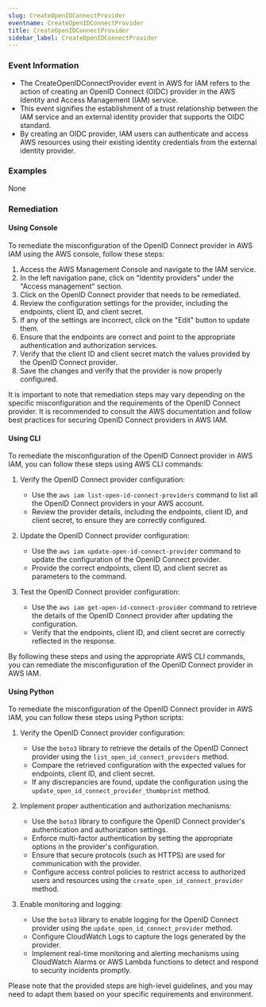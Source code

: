 ```yaml
--- 
slug: CreateOpenIDConnectProvider
eventname: CreateOpenIDConnectProvider
title: CreateOpenIDConnectProvider
sidebar_label: CreateOpenIDConnectProvider
---
```

                       
### Event Information

- The CreateOpenIDConnectProvider event in AWS for IAM refers to the action of creating an OpenID Connect (OIDC) provider in the AWS Identity and Access Management (IAM) service.
- This event signifies the establishment of a trust relationship between the IAM service and an external identity provider that supports the OIDC standard.
- By creating an OIDC provider, IAM users can authenticate and access AWS resources using their existing identity credentials from the external identity provider.


### Examples

None

### Remediation

#### Using Console

To remediate the misconfiguration of the OpenID Connect provider in AWS IAM using the AWS console, follow these steps:

1. Access the AWS Management Console and navigate to the IAM service.
2. In the left navigation pane, click on "Identity providers" under the "Access management" section.
3. Click on the OpenID Connect provider that needs to be remediated.
4. Review the configuration settings for the provider, including the endpoints, client ID, and client secret.
5. If any of the settings are incorrect, click on the "Edit" button to update them.
6. Ensure that the endpoints are correct and point to the appropriate authentication and authorization services.
7. Verify that the client ID and client secret match the values provided by the OpenID Connect provider.
8. Save the changes and verify that the provider is now properly configured.

It is important to note that remediation steps may vary depending on the specific misconfiguration and the requirements of the OpenID Connect provider. It is recommended to consult the AWS documentation and follow best practices for securing OpenID Connect providers in AWS IAM.

#### Using CLI

To remediate the misconfiguration of the OpenID Connect provider in AWS IAM, you can follow these steps using AWS CLI commands:

1. Verify the OpenID Connect provider configuration:
   - Use the `aws iam list-open-id-connect-providers` command to list all the OpenID Connect providers in your AWS account.
   - Review the provider details, including the endpoints, client ID, and client secret, to ensure they are correctly configured.

2. Update the OpenID Connect provider configuration:
   - Use the `aws iam update-open-id-connect-provider` command to update the configuration of the OpenID Connect provider.
   - Provide the correct endpoints, client ID, and client secret as parameters to the command.

3. Test the OpenID Connect provider configuration:
   - Use the `aws iam get-open-id-connect-provider` command to retrieve the details of the OpenID Connect provider after updating the configuration.
   - Verify that the endpoints, client ID, and client secret are correctly reflected in the response.

By following these steps and using the appropriate AWS CLI commands, you can remediate the misconfiguration of the OpenID Connect provider in AWS IAM.

#### Using Python

To remediate the misconfiguration of the OpenID Connect provider in AWS IAM, you can follow these steps using Python scripts:

1. Verify the OpenID Connect provider configuration:
   - Use the `boto3` library to retrieve the details of the OpenID Connect provider using the `list_open_id_connect_providers` method.
   - Compare the retrieved configuration with the expected values for endpoints, client ID, and client secret.
   - If any discrepancies are found, update the configuration using the `update_open_id_connect_provider_thumbprint` method.

2. Implement proper authentication and authorization mechanisms:
   - Use the `boto3` library to configure the OpenID Connect provider's authentication and authorization settings.
   - Enforce multi-factor authentication by setting the appropriate options in the provider's configuration.
   - Ensure that secure protocols (such as HTTPS) are used for communication with the provider.
   - Configure access control policies to restrict access to authorized users and resources using the `create_open_id_connect_provider` method.

3. Enable monitoring and logging:
   - Use the `boto3` library to enable logging for the OpenID Connect provider using the `update_open_id_connect_provider` method.
   - Configure CloudWatch Logs to capture the logs generated by the provider.
   - Implement real-time monitoring and alerting mechanisms using CloudWatch Alarms or AWS Lambda functions to detect and respond to security incidents promptly.

Please note that the provided steps are high-level guidelines, and you may need to adapt them based on your specific requirements and environment.


 